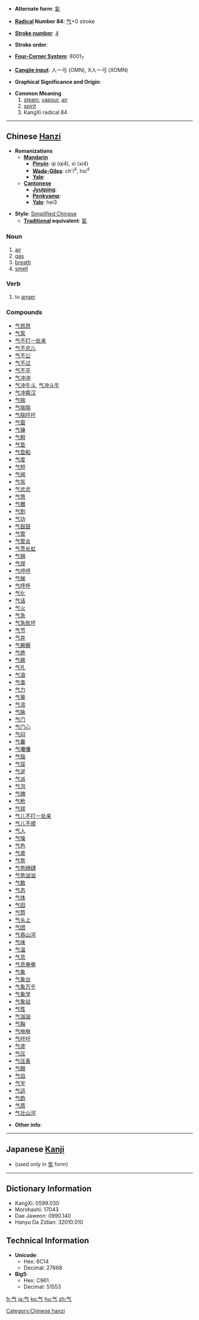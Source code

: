 * '''Alternate form''': [[氣]]

* '''[[Wiktionary:Chinese radical index| Radical]] Number 84''': [[Wiktionary:Chinese radical index 气|气]]+0 stroke

* '''[[Wiktionary:Chinese total strokes index|Stroke number]]''': [[Wiktionary:Chinese total strokes index 4|4]]

* '''Stroke order''': 

* '''[[Wiktionary:Chinese four corner index|Four-Corner System]]''': 8001<sub>7</sub>

* '''[[Wiktionary:Chinese Cangjie index|Cangjie input]]''': 人一弓 (OMN), X人一弓 (XOMN)

* '''Graphical Significance and Origin''': 

* '''Common Meaning'''
*# [[steam]], [[vapour]], [[air]]
*# [[spirit]]
*# KangXi radical 84

----

== Chinese [[Hanzi]] ==

* '''Romanizations'''
** '''[[Mandarin]]'''
*** '''[[Pinyin]]''': qì (qi4), xì (xi4)
*** '''[[Wade-Giles]]''': ch'i<sup>4</sup>, hsi<sup>4</sup>
*** '''[[Yale]]''': 
** '''[[Cantonese]]'''
*** '''[[Jyutping]]''':
*** '''[[Penkyamp]]''': 
*** '''[[Yale]]''': hei3

* '''Style''': [[Simplified Chinese]] 
** '''[[Traditional Chinese|Traditional]] equivalent''': [[氣]]

===Noun===
# [[air]]
# [[gas]]
# [[breath]]
# [[smell]]

===Verb===
# to [[anger]]
===Compounds===
*[[气昂昂]]
*[[气泵]]
*[[气不打一处来]]
*[[气不忿儿]]
*[[气不公]]
*[[气不过]]
*[[气不平]]
*[[气冲冲]]
*[[气冲牛斗]], [[气冲斗牛]]
*[[气冲霄汉]]
*[[气喘]]
*[[气喘喘]]
*[[气喘吁吁]]
*[[气窗]]
*[[气锤]]
*[[气粗]]
*[[气垫]]
*[[气垫船]]
*[[气度]]
*[[气短]]
*[[气阀]]
*[[气氛]]
*[[气忿忿]]
*[[气愤]]
*[[气概]]
*[[气割]]
*[[气功]]
*[[气鼓鼓]]
*[[气管]]
*[[气管炎]]
*[[气贯长虹]]
*[[气锅]]
*[[气焊]]
*[[气哼哼]]
*[[气候]]
*[[气呼呼]]
*[[气化]]
*[[气话]]
*[[气火]]
*[[气急]]
*[[气急败坏]]
*[[气节]]
*[[气井]]
*[[气撅撅]]
*[[气绝]]
*[[气厥]]
*[[气孔]]
*[[气浪]]
*[[气类]]
*[[气力]]
*[[气量]]
*[[气流]]
*[[气脉]]
*[[气门]]
*[[气门心]]
*[[气闷]]
*[[气囊]]
*[[气囔囔]]
*[[气恼]]
*[[气馁]]
*[[气逆]]
*[[气派]]
*[[气泡]]
*[[气魄]]
*[[气枪]]
*[[气球]]
*[[气儿不打一处来]]
*[[气儿不顺]]
*[[气人]]
*[[气嗓]]
*[[气色]]
*[[气盛]]
*[[气势]]
*[[气势磅礴]]
*[[气势汹汹]]
*[[气数]]
*[[气态]]
*[[气体]]
*[[气田]]
*[[气筒]]
*[[气头上]]
*[[气团]]
*[[气吞山河]]
*[[气味]]
*[[气温]]
*[[气息]]
*[[气息奄奄]]
*[[气象]]
*[[气象台]]
*[[气象万千]]
*[[气象学]]
*[[气象站]]
*[[气性]]
*[[气汹汹]]
*[[气胸]]
*[[气咻咻]]
*[[气吁吁]]
*[[气虚]]
*[[气压]]
*[[气压表]]
*[[气眼]]
*[[气焰]]
*[[气宇]]
*[[气运]]
*[[气韵]]
*[[气质]]
*[[气壮山河]]

* '''Other info''': 

----

== Japanese [[Kanji]] ==

* (used only in [[気]] form)

----

== Dictionary Information ==

* KangXi: 0599.030
* Morohashi: 17043
* Dae Jaweon: 0990.140
* Hanyu Da Zidian: 32010.010

== Technical Information ==

* '''Unicode''':
** Hex: 6C14
** Decimal: 27668
* '''Big5''':
** Hex: C961
** Decimal: 51553

[[Category:Chinese hanzi]]

[[fr:气]]
[[ja:气]]
[[ko:气]]
[[hu:气]]
[[zh:气]]